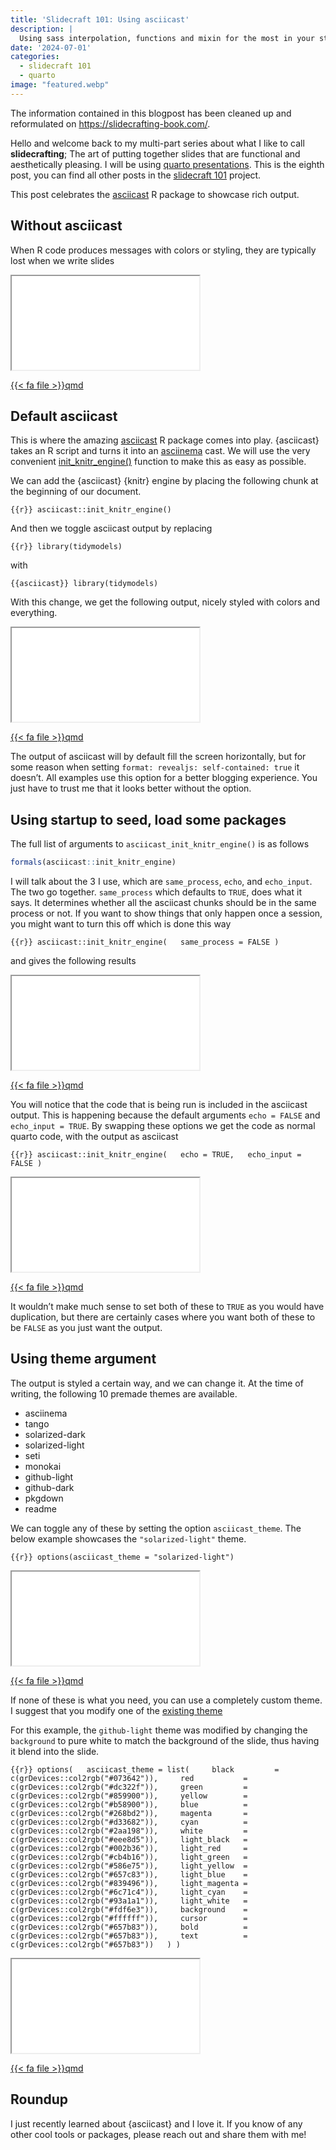 ```yaml
---
title: 'Slidecraft 101: Using asciicast'
description: |
  Using sass interpolation, functions and mixin for the most in your style sheets
date: '2024-07-01'
categories:
  - slidecraft 101
  - quarto
image: "featured.webp"
---
```


::: {.callout-note}
The information contained in this blogpost has been cleaned up and reformulated on <https://slidecrafting-book.com/>.
:::

Hello and welcome back to my multi-part series about what I like to call **slidecrafting**; The art of putting together slides that are functional and aesthetically pleasing. I will be using [quarto presentations](https://quarto.org/). This is the eighth post, you can find all other posts in the [slidecraft 101](../../project/slidecraft-101/index.qmd#blog-posts) project.

This post celebrates the [asciicast](https://github.com/r-lib/asciicast) R package to showcase rich output.

## Without asciicast

When R code produces messages with colors or styling, they are typically lost when we write slides

<iframe class="slide-deck" src="_no-asciicast.html">

</iframe>

<a href="_no-asciicast.qmd" target="_blank" class="listing-slides btn-links">{{< fa file >}}qmd<a>

## Default asciicast

This is where the amazing [asciicast](https://github.com/r-lib/asciicast) R package comes into play. {asciicast} takes an R script and turns it into an [asciinema](https://asciinema.org/) cast. We will use the very convenient [init_knitr_engine()](https://asciicast.r-lib.org/reference/init_knitr_engine.html) function to make this as easy as possible.

We can add the {asciicast} {knitr} engine by placing the following chunk at the beginning of our document.

```{{r}}
asciicast::init_knitr_engine()
```

And then we toggle asciicast output by replacing 

```{{r}}
library(tidymodels)
```

with

```{{asciicast}}
library(tidymodels)
```

With this change, we get the following output, nicely styled with colors and everything.

<iframe class="slide-deck" src="_asciicast-default.html">

</iframe>

<a href="_asciicast-default.qmd" target="_blank" class="listing-slides btn-links">{{< fa file >}}qmd<a>

::: {.callout-note}
The output of asciicast will by default fill the screen horizontally, but for some reason when setting `format: revealjs: self-contained: true` it doesn't. All examples use this option for a better blogging experience. You just have to trust me that it looks better without the option.
:::

## Using startup to seed, load some packages

The full list of arguments to `asciicast_init_knitr_engine()` is as follows

```r
formals(asciicast::init_knitr_engine)
```

I will talk about the 3 I use, which are `same_process`, `echo`, and `echo_input`. The two go together. `same_process` which defaults to `TRUE`, does what it says. It determines whether all the asciicast chunks should be in the same process or not. If you want to show things that only happen once a session, you might want to turn this off which is done this way

```{{r}}
asciicast::init_knitr_engine(
  same_process = FALSE
)
```

and gives the following results

<iframe class="slide-deck" src="_asciicast-same_process.html">

</iframe>

<a href="_asciicast-same_process.qmd" target="_blank" class="listing-slides btn-links">{{< fa file >}}qmd<a>

You will notice that the code that is being run is included in the asciicast output. This is happening because the default arguments `echo = FALSE` and `echo_input = TRUE`. By swapping these options we get the code as normal quarto code, with the output as asciicast

```{{r}}
asciicast::init_knitr_engine(
  echo = TRUE,
  echo_input = FALSE
)
```

<iframe class="slide-deck" src="_asciicast-echos.html">

</iframe>

<a href="_asciicast-echos.qmd" target="_blank" class="listing-slides btn-links">{{< fa file >}}qmd<a>

It wouldn't make much sense to set both of these to `TRUE` as you would have duplication, but there are certainly cases where you want both of these to be `FALSE` as you just want the output.

## Using theme argument

The output is styled a certain way, and we can change it. At the time of writing, the following 10 premade themes are available.

- asciinema
- tango
- solarized-dark
- solarized-light
- seti
- monokai
- github-light
- github-dark
- pkgdown
- readme

We can toggle any of these by setting the option `asciicast_theme`. The below example showcases the `"solarized-light"` theme.

```{{r}}
options(asciicast_theme = "solarized-light")
```

<iframe class="slide-deck" src="_asciicast-solarized.html">

</iframe>

<a href="_asciicast-solarized.qmd" target="_blank" class="listing-slides btn-links">{{< fa file >}}qmd<a>

If none of these is what you need, you can use a completely custom theme. I suggest that you modify one of the [existing theme](https://github.com/r-lib/asciicast/blob/4e6302182264a0fe7c58c427c9878b9135dac4fd/R/svg.R#L190)

For this example, the `github-light` theme was modified by changing the `background` to pure white to match the background of the slide, thus having it blend into the slide.

```{{r}}
options(
  asciicast_theme = list(
    black         = c(grDevices::col2rgb("#073642")),
    red           = c(grDevices::col2rgb("#dc322f")),
    green         = c(grDevices::col2rgb("#859900")),
    yellow        = c(grDevices::col2rgb("#b58900")),
    blue          = c(grDevices::col2rgb("#268bd2")),
    magenta       = c(grDevices::col2rgb("#d33682")),
    cyan          = c(grDevices::col2rgb("#2aa198")),
    white         = c(grDevices::col2rgb("#eee8d5")),
    light_black   = c(grDevices::col2rgb("#002b36")),
    light_red     = c(grDevices::col2rgb("#cb4b16")),
    light_green   = c(grDevices::col2rgb("#586e75")),
    light_yellow  = c(grDevices::col2rgb("#657c83")),
    light_blue    = c(grDevices::col2rgb("#839496")),
    light_magenta = c(grDevices::col2rgb("#6c71c4")),
    light_cyan    = c(grDevices::col2rgb("#93a1a1")),
    light_white   = c(grDevices::col2rgb("#fdf6e3")),
    background    = c(grDevices::col2rgb("#ffffff")),
    cursor        = c(grDevices::col2rgb("#657b83")),
    bold          = c(grDevices::col2rgb("#657b83")),
    text          = c(grDevices::col2rgb("#657b83"))
  )
)
```

<iframe class="slide-deck" src="_asciicast-theme.html">

</iframe>

<a href="_asciicast-theme.qmd" target="_blank" class="listing-slides btn-links">{{< fa file >}}qmd<a>

## Roundup

I just recently learned about {asciicast} and I love it. If you know of any other cool tools or packages, please reach out and share them with me!

